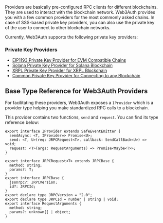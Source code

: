 Providers are basically pre-configured RPC clients for different blockchains. They are used to
interact with the blockchain network. Web3Auth provides you with a few common providers for the most
commonly asked chains. In case of SSS-based private key providers, you can also use the private key
of the user to connect to other blockchain networks.

Currently, Web3Auth supports the following private key providers:

### Private Key Providers

- [EIP1193 Private Key Provider for EVM Compatible Chains](/sdk/providers/evm)
- [Solana Private Key Provider for Solana Blockchain](/sdk/providers/solana)
- [XRPL Private Key Provider for XRPL Blockchain](/sdk/providers/xrpl)
- [Common Private Key Provider for Connecting to any Blockchain](/sdk/providers/common)

## Base Type Reference for Web3Auth Providers

For facilitating these providers, Web3Auth exposes a `IProvider` which is a provider type helping
you make standardized RPC calls to a blockchain.

This provider contains two functions, `send` and `request`. You can find its type reference below:

```tsx
export interface IProvider extends SafeEventEmitter {
  sendAsync: <T, IProvider=> Promise<U>;
  send: <T, U>(req: JRPCRequest<T>, callback: SendCallBack<U>) => void;
  request: <T>(args: RequestArguments) => Promise<Maybe<T>>;
}

export interface JRPCRequest<T> extends JRPCBase {
  method: string;
  params?: T;
}
export interface JRPCBase {
  jsonrpc?: JRPCVersion;
  id?: JRPCId;
}
export declare type JRPCVersion = "2.0";
export declare type JRPCId = number | string | void;
export interface RequestArguments {
  method: string;
  params?: unknown[] | object;
}
```
